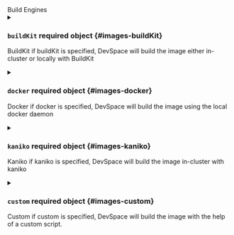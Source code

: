 

<div className="group" data-group="engines">
<div className="group-name">Build Engines</div>


<details className="config-field" data-expandable="true">
<summary>

### `buildKit` <span class="config-field-required" data-required="false">required</span> <span class="config-field-type">object</span> <span class="config-field-default"></span> <span class="config-field-enum"></span> {#images-buildKit}

BuildKit if buildKit is specified, DevSpace will build the image either in-cluster or locally with BuildKit

</summary>

<PartialBuildKit />


</details>

<details className="config-field" data-expandable="true">
<summary>

### `docker` <span class="config-field-required" data-required="false">required</span> <span class="config-field-type">object</span> <span class="config-field-default"></span> <span class="config-field-enum"></span> {#images-docker}

Docker if docker is specified, DevSpace will build the image using the local docker daemon

</summary>

<PartialDocker />


</details>

<details className="config-field" data-expandable="true">
<summary>

### `kaniko` <span class="config-field-required" data-required="false">required</span> <span class="config-field-type">object</span> <span class="config-field-default"></span> <span class="config-field-enum"></span> {#images-kaniko}

Kaniko if kaniko is specified, DevSpace will build the image in-cluster with kaniko

</summary>

<PartialKaniko />


</details>

<details className="config-field" data-expandable="true">
<summary>

### `custom` <span class="config-field-required" data-required="false">required</span> <span class="config-field-type">object</span> <span class="config-field-default"></span> <span class="config-field-enum"></span> {#images-custom}

Custom if custom is specified, DevSpace will build the image with the help of
a custom script.

</summary>

<PartialCustom />


</details>

</div>